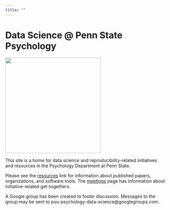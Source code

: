 ```yaml
---
title: ""
---
```


# Data Science @ Penn State Psychology

<img src="https://www.analyticsvidhya.com/wp-content/uploads/2015/12/d5.jpg" width=300px>

This site is a home for data science and reproducibility-related initiatives and resources in the Psychology Department at Penn State.

Please see the [resources](resources.html) link for information about published papers, organizations, and software tools. The [meetings](meetings.html) page has information about initiative-related get-togethers.

A Google group has been created to foster discussion. Messages to the group may be sent to psu-psychology-data-science@googlegroups.com.